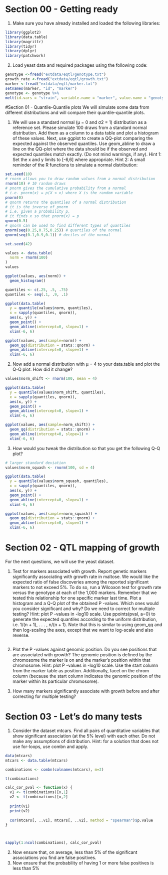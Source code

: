 # Section 00 - Getting ready
1. Make sure you have already installed and loaded the following libraries:
```r
library(ggplot2)
library(data.table)
library(magrittr)
library(tidyr)
library(dplyr)
library(patchwork)
```

2. Load yeast data and required packages using the following code:
```r
genotype <-fread("extdata/eqtl/genotype.txt")
growth_rate <-fread("extdata/eqtl/growth.txt")
marker <-fread("extdata/eqtl/marker.txt")
setnames(marker, "id", "marker")
genotype <- genotype %>%
melt(id.vars = "strain", variable.name = "marker", value.name = "genotype")
```

#Section 01 - Quantile-Quantile plots
We will simulate some data from different distributions and will compare their quantile-quantile plots.

1. We will use a standard normal (μ = 0 and σ2 = 1) distribution as a reference set. Please simulate 100
draws from a standard normal distribution. Add them as a column to a data table and plot a histogram of
these values. Next, use ggplot to create a QQ-plot comparing the expected against the observed quantiles.
Use geom_abline to draw a line on the QQ-plot where the data should be if the observed and expected
quantiles match exactly. (Do not mind warnings, if any).
Hint 1: Set the x and y limits to [-6,6] where appropriate.
Hint 2: A small reminder of the R functions to simulate a normal distribution:
```r
set.seed(10)
# rnorm allows you to draw random values from a normal distribution
rnorm(10) # 10 random draws
# pnorm gives the cumulative probability from a normal
# i.e. pnorm(x) = p(X < x) where X is the random variable
pnorm(0)
# qnorm returns the quantiles of a normal distribution
# it is the inverse of pnorm
# i.e. given a probability p,
# it finds x so that pnorm(x) = p
qnorm(0.5)
# qnorm can be used to find different types of quantiles
qnorm(seq(0.25,0.75,0.25)) # quartiles of the normal
qnorm(seq(0.1,0.9,0.1)) # deciles of the normal
```

```r
set.seed(42)

values <- data.table(
  norm = rnorm(100)
)
values

ggplot(values, aes(norm)) + 
  geom_histogram()

quantiles <- c(.25, .5, .75)
quantiles <- seq(.1, .9, .1)

ggplot(data.table(
  y = quantile(values$norm, quantiles),
  x = sapply(quantiles, qnorm)), 
  aes(x, y)) +
  geom_point() +
  geom_abline(intercept=0, slope=1) +
  xlim(-6, 6) 

ggplot(values, aes(sample=norm)) + 
  geom_qq(distribution = stats::qnorm) +
  geom_abline(intercept=0, slope=1) +
  xlim(-6, 6) 
```

2. Now add a normal distribution with μ = 4 to your data.table and plot the Q-Q plot. How did it change?
```r
values$norm_shift <- rnorm(100, mean = 4)

ggplot(data.table(
  y = quantile(values$norm_shift, quantiles),
  x = sapply(quantiles, qnorm)), 
  aes(x, y)) +
  geom_point() +
  geom_abline(intercept=0, slope=1) +
  xlim(-6, 6)

ggplot(values, aes(sample=norm_shift)) + 
  geom_qq(distribution = stats::qnorm) +
  geom_abline(intercept=0, slope=1) +
  xlim(-6, 6) 
```

3. How would you tweak the distribution so that you get the following Q-Q plot?
```r
# larger standard deviation
values$norm_squash <- rnorm(100, sd = 4)

ggplot(data.table(
  y = quantile(values$norm_squash, quantiles),
  x = sapply(quantiles, qnorm)), 
  aes(x, y)) +
  geom_point() +
  geom_abline(intercept=0, slope=1) +
  xlim(-6, 6)

ggplot(values, aes(sample=norm_squash)) + 
  geom_qq(distribution = stats::qnorm) +
  geom_abline(intercept=0, slope=1) +
  xlim(-6, 6) 
```



# Section 02 - QTL mapping of growth
For the next questions, we will use the yeast dataset.

1. Test for markers associated with growth.
Report genetic markers significantly associating with growth rate in maltose. We would like the expected
ratio of false discoveries among the reported significant markers to not exceed 5%.
To do so, run a Wilcoxon test for growth rate versus the genotype at each of the 1,000 markers. Remember
that we tested this relationship for one specific marker last time. Plot a histogram and a Q-Q plot of the
obtained P -values. Which ones would you consider significant and why? Do we need to correct for multiple
testing?
Hint: plot P -values in -log10 scale. Use ppoints(pval, a=0) to generate the expected quantiles according
to the uniform distribution, i.e. 1/(n + 1), . . . , n/(n + 1). Note that this is similar to using geom_qq and then
log-scaling the axes, except that we want to log-scale and also reverse.
```r

```


2. Plot the P -values against genomic position. Do you see positions that are associated with growth? The
genomic position is defined by the chromosome the marker is on and the marker’s position within that
chromosome.
Hint: plot P -values in -log10 scale. Use the start column from the marker table as position. Additionally,
facet on the chrom column (because the start column indicates the genomic position of the marker within
its particular chromosome).

3. How many markers significantly associate with growth before and after correcting for multiple testing?



# Section 03 - Let’s do many tests
1. Consider the dataset mtcars. Find all pairs of quantitative variables that show significant association (at
the 5% level) with each other. Do not make any assumptions of distribution.
Hint: for a solution that does not use for-loops, use combn and apply.
```r
data(mtcars)
mtcars <- data.table(mtcars)

combinations <- combn(colnames(mtcars), m=2)

t(combinations)

calc_cor_pval <- function(x) {
  v1 <- t(combinations)[x,1]
  v2 <- t(combinations)[x,2]
  
  print(v1)
  print(v2)
  
  cor(mtcars[, ..v1], mtcars[, ..v2], method = "spearman")$p.value
}



sapply(1:ncol(combinations), calc_cor_pval)

```

2. Now ensure that, on average, less than 5% of the significant associations you find are false positives.
3. Now ensure that the probability of having 1 or more false positives is less than 5%




